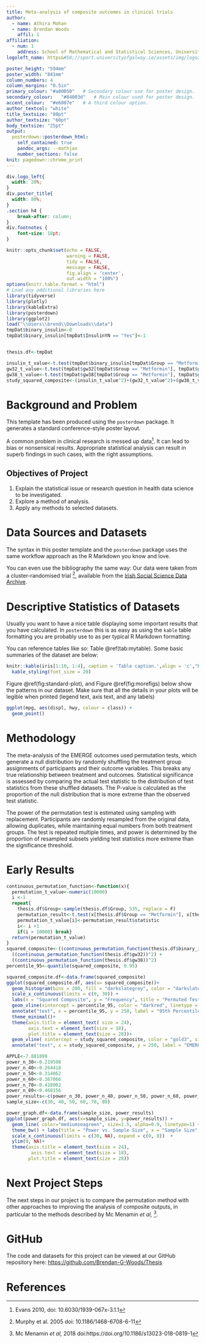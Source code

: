 ---
title: Meta-analysis of composite outcomes in clinical trials 
author:
  - name: Athira Mohan
  - name: Brendan Woods
    affil: 1
affiliation:
  - num: 1
    address: School of Mathematical and Statistical Sciences, University of Galway
logoleft_name: https&#58;//sport.universityofgalway.ie/assets/img/logo2.png

poster_height: "594mm"
poster_width: "841mm"
column_numbers: 4
column_margins: "0.5in"	
primary_colour:	"#a80050"	# Secondary colour use for poster design.
secondary_colour:	"#84003d"	# Main colour used for poster design.
accent_colour:	"#e6007e"	# A third colour option.
author_textcol: "white"
title_textsize: "80pt"
author_textsize: "60pt"
body_textsize: "25pt"
output: 
  posterdown::posterdown_html:
    self_contained: true
    pandoc_args: --mathjax
    number_sections: false
knit: pagedown::chrome_print
---

```{css, echo=FALSE}
div.logo_left{
  width: 20%;
}
div.poster_title{
  width: 80%;
}
.section h4 {
    break-after: column;
}
div.footnotes {
    font-size: 18pt;
}
```

<!-- Don't change anything above, except the title and author names, unless you know what you are doing. -->

```{r, include=FALSE}
knitr::opts_chunk$set(echo = FALSE,
                      warning = FALSE,
                      tidy = FALSE,
                      message = FALSE,
                      fig.align = 'center',
                      out.width = "100%")
options(knitr.table.format = "html") 
# Load any additional libraries here
library(tidyverse)
library(plotly)
library(kableExtra)
library(posterdown)
library(ggplot2)
load("\\Users\\brend\\Downloads\\data")
tmpDat$binary_insulin<-0
tmpDat$binary_insulin[tmpDat$InsulinYN == "Yes"]<-1


thesis.df<-tmpDat

insulin_t_value<-t.test(tmpDat$binary_insulin[tmpDat$Group == "Metformin"], tmpDat$binary_insulin[tmpDat$Group == "Placebo"])$statistic
gw32_t_value<-t.test(tmpDat$gw32[tmpDat$Group == "Metformin"], tmpDat$gw32[tmpDat$Group == "Placebo"])$statistic
gw38_t_value<-t.test(tmpDat$gw38[tmpDat$Group == "Metformin"], tmpDat$gw38[tmpDat$Group == "Placebo"])$statistic
study_squared_composite<-(insulin_t_value^2)+(gw32_t_value^2)+(gw38_t_value^2)

```

# Background and Problem

This template has been produced using the `posterdown` package. It generates a standard conference-style poster layout.

<!-- You can add references by inserting the following ^[reference details here] -->

A common problem in clinical research is messed up data[^1]. It can lead to bias or nonsensical results. Appropriate statistical analysis can result in superb findings in such cases, with the right assumptions.

[^1]: Evans 2010, doi: 10.6030/1939-067x-3.1.1

## Objectives of Project

1.  Explain the statistical issue or research question in health data science to be investigated.
2.  Explore a method of analysis.
3.  Apply any methods to selected datasets.

# Data Sources and Datasets

The syntax in this poster template and the `posterdown` package uses the same workflow approach as the R Markdown you know and love.

You can even use the bibliography the same way: Our data were taken from a cluster-randomised trial [^2], available from the [Irish Social Science Data Archive](https://www.ucd.ie/issda/data/).

[^2]: Murphy et al. 2005 doi: 10.1186/1468-6708-6-11

<!-- This #### below causes the columns to break -->

<!-- You can change where you put these breaks, and the "column_numbers: 4" argument in the YAMLS header to change the layout of the poster, with care! -->

#### 

# Descriptive Statistics of Datasets

Usually you want to have a nice table displaying some important results that you have calculated. In `posterdown` this is as easy as using the `kable` table formatting you are probably use to as per typical R Markdown formatting.

You can reference tables like so: Table \@ref(tab:mytable). Some basic summaries of the dataset are below:

```{r mytable, out.width='80%'}
knitr::kable(iris[1:10, 1:4], caption = 'Table caption.',align = 'c',"html") %>%
  kable_styling(font_size = 20)
```

Figure \@ref(fig:standard-plot), and Figure \@ref(fig:morefigs) below show the patterns in our dataset. Make sure that all the details in your plots will be legible when printed (legend text, axis text, and any labels)

```{r standard-plot, out.width='80%', fig.align='center', fig.cap='Great figure!', fig.height=4}
ggplot(mpg, aes(displ, hwy, colour = class)) + 
  geom_point()
```

# Methodology
The meta-analysis of the EMERGE outcomes used permutation tests, which generate a null distribution by randomly shuffling the treatment group assignments of participants and their outcome variables. This breaks any true relationship between treatment and outcomes. Statistical significance is assessed by comparing the actual test statistic to the distribution of test statistics from these shuffled datasets. The P-value is calculated as the proportion of the null distribution that is more extreme than the observed test statistic.

The power of the permutation test is estimated using sampling with replacement. Participants are randomly resampled from the original data, allowing duplicates, while maintaining equal numbers from both treatment groups. The test is repeated multiple times, and power is determined by the proportion of resampled subsets yielding test statistics more extreme than the significance threshold.


# Early Results 
```{r morefigs, out.width='90%', echo=FALSE, fig.cap='Permuted Null Distribution of Composite', fig.height=6}
continuous_permutation_function<-function(x){
  permutation_t_value<-numeric(10000)
  i <-1
  repeat{
    thesis.df$Group<-sample(thesis.df$Group, 535, replace = F)
    permutation_result<-t.test(x[thesis.df$Group == "Metformin"], x[thesis.df$Group == "Placebo"])
    permutation_t_value[i]<-permutation_result$statistic
    i<- i +1
    if(i > 10000) break}
  return(permutation_t_value)
}
squared_composite<-((continuous_permutation_function(thesis.df$binary_insulin))^2) +
  ((continuous_permutation_function(thesis.df$gw32))^2) +
  ((continuous_permutation_function(thesis.df$gw38))^2)
percentile_95<-quantile(squared_composite, 0.95)

squared_composite.df<-data.frame(squared_composite)
ggplot(squared_composite.df, aes(x= squared_composite))+
  geom_histogram(bins = 200, fill = "darkslategrey", color = "darkslategrey")+
  scale_x_continuous(limits = c(0, 30)) +
  labs(x = "Squared Composite", y = "Frequency", title = "Permuted Test Statistics") +
  geom_vline(xintercept = percentile_95, color = "darkred", linetype = "dashed", size = 1)+
  annotate("text", x = percentile_95, y = 250, label = "95th Percentile", color = "darkred", angle = 90, vjust = -0.5, size = 7)+
  theme_minimal()+
  theme(axis.title = element_text( size = 24),
        axis.text = element_text(size = 18),
        plot.title = element_text(size = 28))+
  geom_vline( xintercept = study_squared_composite, color = "gold3", size = 1 )+
  annotate("text", x = study_squared_composite, y = 250, label = "EMERGE Composite", color = "gold3", angle = 90, vjust = -0.5, size = 7)


```



```{r morefigs2, out.width='90%', echo=FALSE, fig.cap='Power of Permutation Test', fig.height=5}
APPLE<-7.881899
power_n_30<-0.219598
power_n_40<-0.264418
power_n_50<-0.314862
power_n_60<-0.367066
power_n_70<-0.418002
power_n_80<-0.468156
power_results<-c(power_n_30, power_n_40, power_n_50, power_n_60, power_n_70, power_n_80)
sample_size<-c(30, 40, 50, 60, 70, 80)

power_graph.df<-data.frame(sample_size, power_results)
ggplot(power_graph.df, aes(x=sample_size, y=power_results)) +
  geom_line( color="mediumseagreen", size=1.5, alpha=0.9, linetype=1) +
  theme_bw() + labs(title = "Power vs. Sample Size", x = "Sample Size", y= "Power")+
  scale_x_continuous(limits = c(30, NA), expand = c(0, 0))  +
  ylim(0, NA)+
  theme(axis.title = element_text(size = 24),
         axis.text = element_text(size = 18),
        plot.title = element_text(size = 28))


```



# Next Project Steps

The next steps in our project is to compare the permutation method with other
approaches to improving the analysis of composite outputs, in particular to the
methods described by Mc Menamin *et al,* [^5].



[^5]: Mc Menamin *et al,* 2018 doi:https://doi.org/10.1186/s13023-018-0819-1


# GitHub

The code and datasets for this project can be viewed at our GitHub repository here: <https://github.com/Brendan-G-Woods/Thesis>



# References



